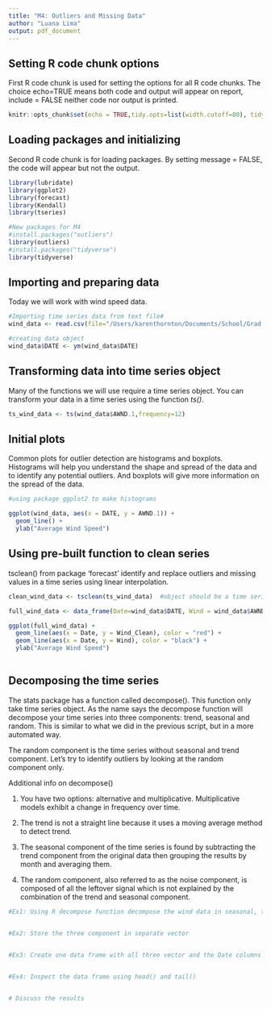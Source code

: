 ```yaml
---
title: "M4: Outliers and Missing Data"
author: "Luana Lima"
output: pdf_document
---
```



## Setting R code chunk options

First R code chunk is used for setting the options for all R code chunks. The choice echo=TRUE means both code and output will appear on report, include = FALSE neither code nor output is printed.

```r
knitr::opts_chunk$set(echo = TRUE,tidy.opts=list(width.cutoff=80), tidy=FALSE) 
```

## Loading packages and initializing

Second R code chunk is for loading packages. By setting message = FALSE, the code will appear but not the output. 

```r
library(lubridate)
library(ggplot2)
library(forecast)
library(Kendall)
library(tseries)

#New packages for M4
#install.packages("outliers")
library(outliers)
#install.packages("tidyverse")
library(tidyverse)

```

## Importing and preparing data

Today we will work with wind speed data. 

```r

#Importing time series data from text file#
wind_data <- read.csv(file="/Users/karenthornton/Documents/School/Grad School/Year 2/Semester 2/Time Series/TimeSeriesAnalysis_Sp23/Data/Wind_Speed_PortArthurTX_Processed.csv",header=TRUE,stringsAsFactors = TRUE)

#creating data object
wind_data$DATE <- ym(wind_data$DATE)

```


## Transforming data into time series object

Many of the functions we will use require a time series object. You can transform your data in a time series using the function *ts()*. 

```r
ts_wind_data <- ts(wind_data$AWND.1,frequency=12) 

```

## Initial plots

Common plots for outlier detection are histograms and boxplots. Histograms will help you understand the shape and spread of the data and to identify any potential outliers. And boxplots will give more information on the spread of the data. 

```r
#using package ggplot2 to make histograms

ggplot(wind_data, aes(x = DATE, y = AWND.1)) +
  geom_line() +
  ylab("Average Wind Speed") 

```

## Using pre-built function to clean series

tsclean() from package 'forecast' identify and replace outliers and missing values in a time series using linear interpolation.

```r

clean_wind_data <- tsclean(ts_wind_data)  #object should be a time series

full_wind_data <- data_frame(Date=wind_data$DATE, Wind = wind_data$AWND.1, Wind_Clean = as.numeric(clean_wind_data))

ggplot(full_wind_data) +
  geom_line(aes(x = Date, y = Wind_Clean), color = "red") +
  geom_line(aes(x = Date, y = Wind), color = "black") +
  ylab("Average Wind Speed") 
  

```


## Decomposing the time series

The stats package has a function called decompose(). This function only take time series object. As the name says the decompose function will decompose your time series into three components: trend, seasonal and random. This is similar to what we did in the previous script, but in a more automated way. 

The random component is the time series without seasonal and trend component. Let's try to identify outliers by looking at the random component only.

Additional info on decompose()

1) You have two options: alternative and multiplicative. Multiplicative models exhibit a change in frequency over time.

2) The trend is not a straight line because it uses a moving average method to detect trend. 

3) The seasonal component of the time series is found by subtracting the trend component from the original data then grouping the results by month and averaging them. 

4) The random component, also referred to as the noise component, is composed of all the leftover signal which is not explained by the combination of the trend and seasonal component. 

```r
#Ex1: Using R decompose function decompose the wind data in seasonal, trend and random


#Ex2: Store the three component in separate vector
  

#Ex3: Create one data frame with all three vector and the Date columns from wind_data


#Ex4: Inspect the data frame using head() and tail()


# Discuss the results

```


